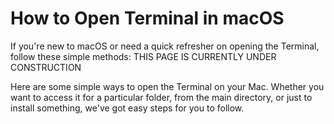 
# How to Open Terminal in macOS

<Callout emoji="🚀">
  If you're new to macOS or need a quick refresher on opening the Terminal,
  follow these simple methods:
</Callout>

<Callout type="warning" emoji="⚠️">
  THIS PAGE IS CURRENTLY UNDER CONSTRUCTION
</Callout>

Here are some simple ways to open the Terminal on your Mac.
Whether you want to access it for a particular folder, from the main directory,
or just to install something, we've got easy steps for you to follow.

